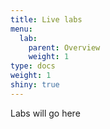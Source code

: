 ```yaml
---
title: Live labs
menu:
  lab:
    parent: Overview
    weight: 1
type: docs
weight: 1
shiny: true
---
```


Labs will go here